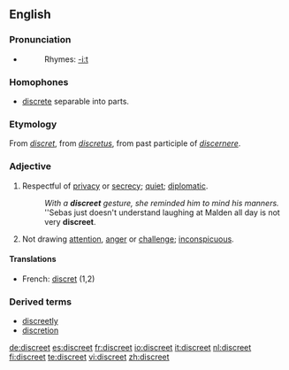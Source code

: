 ==English==

===Pronunciation===
*{{audio|en-us-discreet.ogg|Audio (US)}}
*:Rhymes: [[Rhymes:English:-iːt|-iːt]]

===Homophones===
*[[discrete]] separable into parts.

===Etymology===
From {{OF.}} ''[[discret]]'', from {{L.}} ''[[discretus]]'', from past participle of ''[[discernere]]''.

===Adjective===
{{en-adj}}
# Respectful of [[privacy]] or [[secrecy]]; [[quiet]]; [[diplomatic]]. 
#:''With a '''discreet''' gesture, she reminded him to mind his manners.''
#:''Sebas just doesn't understand laughing at Malden all day is not very '''discreet'''.
# Not drawing [[attention]], [[anger]] or [[challenge]]; [[inconspicuous]].

====Translations====
{{top}}
*French: [[discret]] (1,2)
{{bottom}}

===Derived terms===
*[[discreetly]]
*[[discretion]]

[[de:discreet]]
[[es:discreet]]
[[fr:discreet]]
[[io:discreet]]
[[it:discreet]]
[[nl:discreet]]
[[fi:discreet]]
[[te:discreet]]
[[vi:discreet]]
[[zh:discreet]]